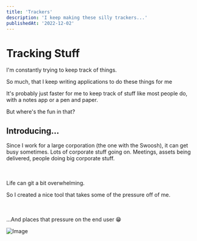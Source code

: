 ```yaml
---
title: 'Trackers'
description: 'I keep making these silly trackers...'
publishedAt: '2022-12-02'
---
```


# Tracking Stuff

<p>I'm constantly trying to keep track of things.</p>
<p>So much, that I keep writing applications to do these things for me</p>

It's probably just faster for me to keep track of stuff like most people do, with a notes app or a pen and paper.

<p>But where's the fun in that?</p>

## Introducing...

Since I work for a large corporation (the one with the Swoosh), it can get busy sometimes. Lots of corporate stuff going on. Meetings, assets being delivered, people doing big corporate stuff.

<br></br>
Life can git a bit overwhelming.

So I created a nice tool that takes some of the pressure off of me.

<br></br>
...And places that pressure on the end user 😁

![Image](../public/screen-api-12-5.png)
